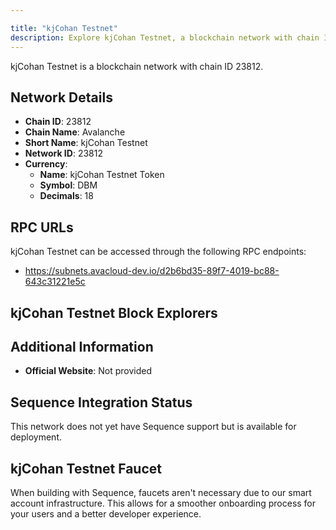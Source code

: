 ```yaml
---

title: "kjCohan Testnet"
description: Explore kjCohan Testnet, a blockchain network with chain ID 23812. Learn about its native currency, kjCohan Testnet Token, and how to interact with the network.
---
```




kjCohan Testnet is a blockchain network with chain ID 23812.

## Network Details

- **Chain ID**: 23812
- **Chain Name**: Avalanche
- **Short Name**: kjCohan Testnet
- **Network ID**: 23812
- **Currency**: 
  - **Name**: kjCohan Testnet Token
  - **Symbol**: DBM
  - **Decimals**: 18

## RPC URLs

kjCohan Testnet can be accessed through the following RPC endpoints:

- https://subnets.avacloud-dev.io/d2b6bd35-89f7-4019-bc88-643c31221e5c

## kjCohan Testnet Block Explorers



## Additional Information

- **Official Website**: Not provided

## Sequence Integration Status

This network does not yet have Sequence support but is available for deployment.

## kjCohan Testnet Faucet

When building with Sequence, faucets aren't necessary due to our smart account infrastructure. This allows for a smoother onboarding process for your users and a better developer experience.
